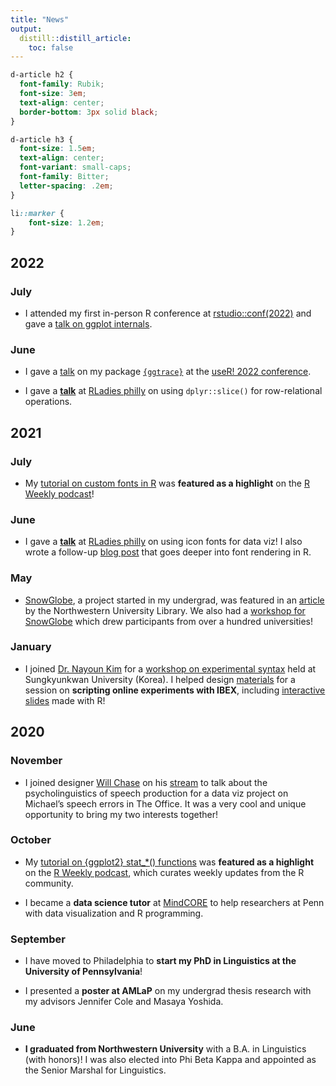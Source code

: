 ```yaml
---
title: "News"
output:
  distill::distill_article:
    toc: false
---
```


```css
d-article h2 {
  font-family: Rubik;
  font-size: 3em;
  text-align: center;
  border-bottom: 3px solid black;
}

d-article h3 {
  font-size: 1.5em;
  text-align: center;
  font-variant: small-caps;
  font-family: Bitter;
  letter-spacing: .2em;
}

li::marker {
    font-size: 1.2em;
}
```


## 2022

### July

- I attended my first in-person R conference at [rstudio::conf(2022)](https://rstudioconf2022.sched.com/?iframe=no) and gave a [talk on ggplot internals](https://rstudioconf2022.sched.com/event/11ibT/cracking-open-ggplot-internals-with-ggtrace).

### June

- I gave a [talk](https://www.youtube.com/watch?v=2JX8zu4QxMg&t=2959s) on my package [`{ggtrace}`](https://yjunechoe.github.io/ggtrace/) at the [useR! 2022 conference](https://user2022.r-project.org/).

- I gave a [**talk**](https://www.youtube.com/embed/guzjt7xh2Cw?start=3787) at [RLadies philly](https://www.rladiesphilly.org/) on using `dplyr::slice()` for row-relational operations.

## 2021

### July

- My [tutorial on custom fonts in R](https://yjunechoe.github.io/posts/2021-06-24-setting-up-and-debugging-custom-fonts/) was **featured as a highlight** on the [R Weekly podcast](https://share.fireside.fm/episode/87RSVeFz+alD0Og1X?t=247)!

### June

- I gave a [**talk**](https://www.youtube.com/embed/guzjt7xh2Cw?start=3787) at [RLadies philly](https://www.rladiesphilly.org/) on using icon fonts for data viz! I also wrote a follow-up [blog post](https://yjunechoe.github.io/posts/2021-06-24-setting-up-and-debugging-custom-fonts/) that goes deeper into font rendering in R.

### May

- [SnowGlobe](https://snowglobe.soc.northwestern.edu/), a project started in my undergrad, was featured in an [article](https://sites.northwestern.edu/northwesternlibrary/2021/05/11/student-developed-app-expedites-time-consuming-research-task/) by the Northwestern University Library. We also had a [workshop for SnowGlobe](https://www.eventbrite.com/e/an-introduction-to-snowglobe-a-tool-for-systematic-reviews-tickets-149045397797#) which drew participants from over a hundred universities!

### January

- I joined [Dr. Nayoun Kim](https://nayounkimlinguist.com/) for a [workshop on experimental syntax](https://skb.skku.edu/bk21english/board/notice.do?mode=view&articleNo=110726&article.offset=0&articleLimit=10) held at Sungkyunkwan University (Korea). I helped design [materials](https://github.com/yjunechoe/IBEX-Workshop-Materials) for a session on **scripting online experiments with IBEX**, including [interactive slides](https://ibex-workshop-slides.netlify.app/) made with R!


## 2020

### November

- I joined designer [Will Chase](https://www.williamrchase.com/) on his [stream](https://www.youtube.com/watch?v=Z0NVmQXYjac) to talk about the psycholinguistics of speech production for a data viz project on Michael's speech errors in The Office. It was a very cool and unique opportunity to bring my two interests together!

### October

- My [tutorial on {ggplot2} stat_*() functions](https://yjunechoe.github.io/posts/2020-09-26-demystifying-stat-layers-ggplot2/) was **featured as a highlight** on the [R Weekly podcast](https://rweekly.fireside.fm/8?t=251), which curates weekly updates from the R community.

- I became a **data science tutor** at [MindCORE](https://mindcore.sas.upenn.edu/) to help researchers at Penn with data visualization and R programming.

### September

- I have moved to Philadelphia to **start my PhD in Linguistics at the University of Pennsylvania**!

- I presented a **poster at AMLaP** on my undergrad thesis research with my advisors Jennifer Cole and Masaya Yoshida.

### June

- **I graduated from Northwestern University** with a B.A. in Linguistics (with honors)! I was also elected into Phi Beta Kappa and appointed as the Senior Marshal for Linguistics.